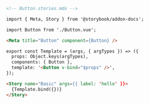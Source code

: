 ```md
<!-- Button.stories.mdx -->

import { Meta, Story } from '@storybook/addon-docs';

import Button from './Button.vue';

<Meta title="Button" component={Button} />

export const Template = (args, { argTypes }) => ({
  props: Object.keys(argTypes),
  components: { Button },
  template: '<Button v-bind="$props" />',
});

<Story name="Basic" args={{ label: 'hello' }}>
  {Template.bind({})}
</Story>
```